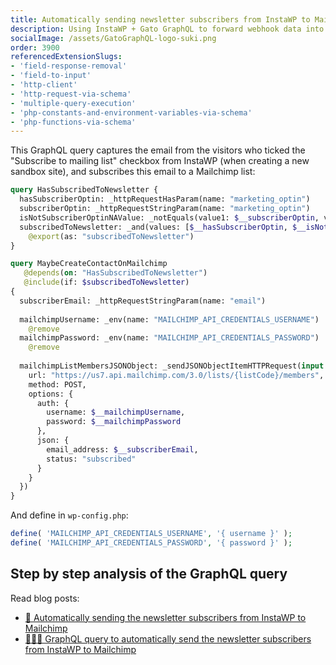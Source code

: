 ```yaml
---
title: Automatically sending newsletter subscribers from InstaWP to Mailchimp
description: Using InstaWP + Gato GraphQL to forward webhook data into an API.
socialImage: /assets/GatoGraphQL-logo-suki.png
order: 3900
referencedExtensionSlugs:
- 'field-response-removal'
- 'field-to-input'
- 'http-client'
- 'http-request-via-schema'
- 'multiple-query-execution'
- 'php-constants-and-environment-variables-via-schema'
- 'php-functions-via-schema'
---
```


This GraphQL query captures the email from the visitors who ticked the "Subscribe to mailing list" checkbox from InstaWP (when creating a new sandbox site), and subscribes this email to a Mailchimp list:

```graphql
query HasSubscribedToNewsletter {
  hasSubscriberOptin: _httpRequestHasParam(name: "marketing_optin")
  subscriberOptin: _httpRequestStringParam(name: "marketing_optin")
  isNotSubscriberOptinNAValue: _notEquals(value1: $__subscriberOptin, value2: "NA")
  subscribedToNewsletter: _and(values: [$__hasSubscriberOptin, $__isNotSubscriberOptinNAValue])
    @export(as: "subscribedToNewsletter")
}

query MaybeCreateContactOnMailchimp
   @depends(on: "HasSubscribedToNewsletter")
   @include(if: $subscribedToNewsletter)
{
  subscriberEmail: _httpRequestStringParam(name: "email")
  
  mailchimpUsername: _env(name: "MAILCHIMP_API_CREDENTIALS_USERNAME")
    @remove
  mailchimpPassword: _env(name: "MAILCHIMP_API_CREDENTIALS_PASSWORD")
    @remove
  
  mailchimpListMembersJSONObject: _sendJSONObjectItemHTTPRequest(input: {
    url: "https://us7.api.mailchimp.com/3.0/lists/{listCode}/members",
    method: POST,
    options: {
      auth: {
        username: $__mailchimpUsername,
        password: $__mailchimpPassword
      },
      json: {
        email_address: $__subscriberEmail,
        status: "subscribed"
      }
    }
  })
}
```

And define in `wp-config.php`:

```php
define( 'MAILCHIMP_API_CREDENTIALS_USERNAME', '{ username }' );
define( 'MAILCHIMP_API_CREDENTIALS_PASSWORD', '{ password }' );
```

## Step by step analysis of the GraphQL query

Read blog posts:

- [🚀 Automatically sending the newsletter subscribers from InstaWP to Mailchimp](https://gatographql.com/blog/instawp-gatographql/)
- [👨🏻‍🏫 GraphQL query to automatically send the newsletter subscribers from InstaWP to Mailchimp](https://gatographql.com/blog/instawp-gatographql-query/)